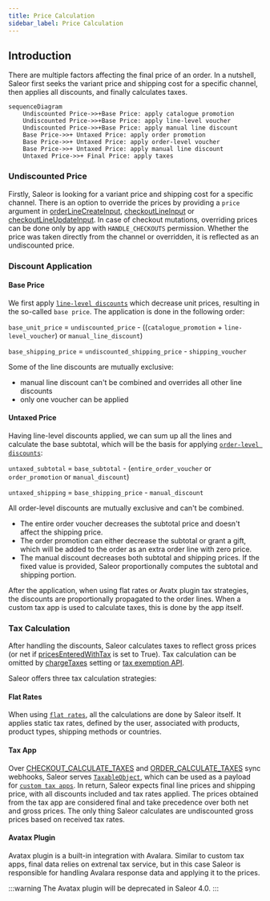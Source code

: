 ```yaml
---
title: Price Calculation
sidebar_label: Price Calculation
---
```


## Introduction

There are multiple factors affecting the final price of an order.
In a nutshell, Saleor first seeks the variant price and shipping cost for a specific channel,
then applies all discounts, and finally calculates taxes.

```mermaid
sequenceDiagram
    Undiscounted Price->>+Base Price: apply catalogue promotion
    Undiscounted Price->>+Base Price: apply line-level voucher
    Undiscounted Price->>+Base Price: apply manual line discount
    Base Price->>+ Untaxed Price: apply order promotion
    Base Price->>+ Untaxed Price: apply order-level voucher
    Base Price->>+ Untaxed Price: apply manual line discount
    Untaxed Price->>+ Final Price: apply taxes
```

### Undiscounted Price

​​Firstly, Saleor is looking for a variant price and shipping cost for a specific channel.
There is an option to override the prices by providing a `price` argument in
[orderLineCreateInput](api-reference/orders/inputs/order-line-create-input.mdx),
[checkoutLineInput](api-reference/checkout/inputs/checkout-line-input.mdx)
or [checkoutLineUpdateInput](api-reference/checkout/inputs/checkout-line-update-input.mdx).
In case of checkout mutations, overriding prices can be done only by app with `HANDLE_CHECKOUTS` permission.
Whether the price was taken directly from the channel or overridden, it is reflected as an undiscounted price.

### Discount Application

#### Base Price

We first apply [`line-level discounts`](developer/discounts/overview.mdx#level) which decrease unit prices, resulting in the so-called `base price`. The application is done in the following order:

`base_unit_price` = `undiscounted_price` - ((`catalogue_promotion` + `line-level_voucher`) or `manual_line_discount`)

`base_shipping_price` = `undiscounted_shipping_price` - `shipping_voucher`

Some of the line discounts are mutually exclusive:

* manual line discount can't be combined and overrides all other line discounts
* only one voucher can be applied

#### Untaxed Price

Having line-level discounts applied, we can sum up all the lines and calculate the base subtotal, which will be the basis for applying [`order-level discounts`](developer/discounts/overview.mdx#level):

`untaxed_subtotal` = `base_subtotal` - (`entire_order_voucher` or `order_promotion` or `manual_discount`)

`untaxed_shipping` = `base_shipping_price` - `manual_discount`

All order-level discounts are mutually exclusive and can't be combined.

* The entire order voucher decreases the subtotal price and doesn't affect the shipping price.
* The order promotion can either decrease the subtotal or grant a gift, which will be added to the order as an extra order line with zero price.
* The manual discount decreases both subtotal and shipping prices. If the fixed value is provided, Saleor proportionally computes the subtotal and shipping portion.

After the application, when using flat rates or Avatx plugin tax strategies, the discounts are proportionally propagated to the order lines.
When a custom tax app is used to calculate taxes, this is done by the app itself.

### Tax Calculation

After handling the discounts, Saleor calculates taxes to reflect gross prices (or net if [pricesEnteredWithTax](developer/taxes.mdx#tax-configuration) is set to True).
Tax calculation can be omitted by [chargeTaxes](developer/taxes.mdx#tax-configuration) setting or [tax exemption API](developer/taxes.mdx#tax-exemption).

Saleor offers three tax calculation strategies:

#### Flat Rates

When using [`flat rates`](developer/taxes.mdx#flat-rates), all the calculations are done by Saleor itself.
It applies static tax rates, defined by the user, associated with products, product types, shipping methods or countries.

#### Tax App

Over [CHECKOUT_CALCULATE_TAXES](developer/extending/webhooks/synchronous-events/tax.mdx#checkout-taxes) 
and [ORDER_CALCULATE_TAXES](developer/extending/webhooks/synchronous-events/tax.mdx#order-taxes) sync webhooks,
Saleor serves [`TaxableObject`](api-reference/taxes/objects/taxable-object.mdx), which can be used as a payload for [`custom tax apps`](developer/extending/webhooks/synchronous-events/tax.mdx).
In return, Saleor expects final line prices and shipping price, with all discounts included and tax rates applied.
The prices obtained from the tax app are considered final and take precedence over both net and gross prices.
The only thing Saleor calculates are undiscounted gross prices based on received tax rates.

#### Avatax Plugin

Avatax plugin is a built-in integration with Avalara. Similar to custom tax apps, final data relies on extrenal tax service,
but in this case Saleor is responsible for handling Avalara response data and applying it to the prices.

:::warning
The Avatax plugin will be deprecated in Saleor 4.0.
:::
